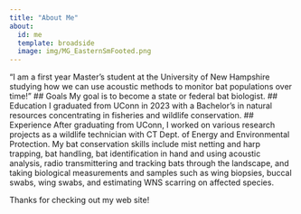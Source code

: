 ```yaml
---
title: "About Me"
about:  
  id: me
  template: broadside
  image: img/MG_EasternSmFooted.png
---
```


:::{#me}
"I am a first year Master's student at the University of New Hampshire studying how we can use acoustic methods to monitor bat populations over time!"
## Goals
My goal is to become a state or federal bat biologist. 
## Education
I graduated from UConn in 2023 with a Bachelor’s in natural resources concentrating in fisheries and wildlife conservation.
## Experience
After graduating from UConn, I worked on various research projects as a wildlife technician with CT Dept. of Energy and Environmental Protection. My bat conservation skills include mist netting and harp trapping, bat handling, bat identification in hand and using acoustic analysis, radio transmittering and tracking bats through the landscape, and taking biological measurements and samples such as wing biopsies, buccal swabs, wing swabs, and estimating WNS scarring on affected species.
:::

Thanks for checking out my web site!
